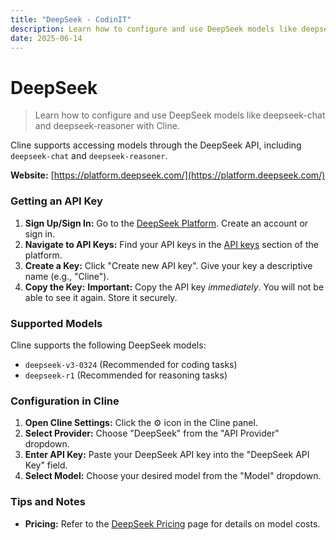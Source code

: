 ```yaml
---
title: "DeepSeek - CodinIT"
description: Learn how to configure and use DeepSeek models like deepseek-chat and deepseek-reasoner with Cline.
date: 2025-06-14
---
```


# DeepSeek

> Learn how to configure and use DeepSeek models like deepseek-chat and deepseek-reasoner with Cline.

Cline supports accessing models through the DeepSeek API, including `deepseek-chat` and `deepseek-reasoner`.

**Website:** [https://platform.deepseek.com/](https://platform.deepseek.com/)

### Getting an API Key

1. **Sign Up/Sign In:** Go to the [DeepSeek Platform](https://platform.deepseek.com/). Create an account or sign in.
2. **Navigate to API Keys:** Find your API keys in the [API keys](https://platform.deepseek.com/api_keys) section of the platform.
3. **Create a Key:** Click "Create new API key". Give your key a descriptive name (e.g., "Cline").
4. **Copy the Key:** **Important:** Copy the API key *immediately*. You will not be able to see it again. Store it securely.

### Supported Models

Cline supports the following DeepSeek models:

* `deepseek-v3-0324` (Recommended for coding tasks)
* `deepseek-r1` (Recommended for reasoning tasks)

### Configuration in Cline

1. **Open Cline Settings:** Click the ⚙️ icon in the Cline panel.
2. **Select Provider:** Choose "DeepSeek" from the "API Provider" dropdown.
3. **Enter API Key:** Paste your DeepSeek API key into the "DeepSeek API Key" field.
4. **Select Model:** Choose your desired model from the "Model" dropdown.

### Tips and Notes

* **Pricing:** Refer to the [DeepSeek Pricing](https://api-docs.deepseek.com/quick_start/pricing/) page for details on model costs.
